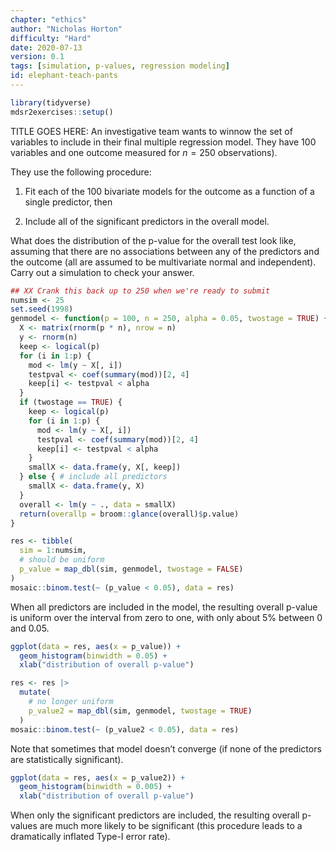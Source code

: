 ```yaml
---
chapter: "ethics"
author: "Nicholas Horton"
difficulty: "Hard"
date: 2020-07-13 
version: 0.1
tags: [simulation, p-values, regression modeling]
id: elephant-teach-pants
---
```


```r
library(tidyverse)
mdsr2exercises::setup()
```

TITLE GOES HERE: An investigative team wants to winnow the set of variables to include in their final multiple regression model.  They have 100 variables and one outcome measured for $n=250$ observations).  

They use the following procedure:

1. Fit each of the 100 bivariate models for the outcome as a function of a single predictor, then

2. Include all of the significant predictors in the overall model.

What does the distribution of the p-value for the overall test look like, assuming that there are no associations between any of the predictors and the outcome (all are assumed to be multivariate normal and independent).
Carry out a simulation to check your answer.

<!--begin-answer-->
```r
## XX Crank this back up to 250 when we're ready to submit
numsim <- 25
set.seed(1998)
genmodel <- function(p = 100, n = 250, alpha = 0.05, twostage = TRUE) {
  X <- matrix(rnorm(p * n), nrow = n)
  y <- rnorm(n)
  keep <- logical(p)
  for (i in 1:p) {
    mod <- lm(y ~ X[, i])
    testpval <- coef(summary(mod))[2, 4]
    keep[i] <- testpval < alpha
  }
  if (twostage == TRUE) {
    keep <- logical(p)
    for (i in 1:p) {
      mod <- lm(y ~ X[, i])
      testpval <- coef(summary(mod))[2, 4]
      keep[i] <- testpval < alpha
    }
    smallX <- data.frame(y, X[, keep])
  } else { # include all predictors
    smallX <- data.frame(y, X)
  }
  overall <- lm(y ~ ., data = smallX)
  return(overallp = broom::glance(overall)$p.value)
}

res <- tibble(
  sim = 1:numsim, 
  # should be uniform
  p_value = map_dbl(sim, genmodel, twostage = FALSE)
)
mosaic::binom.test(~ (p_value < 0.05), data = res)
```

When all predictors are included in the model, the resulting overall p-value is uniform over the interval from zero to one, with only about 5\% between 0 and 0.05.

```r
ggplot(data = res, aes(x = p_value)) +
  geom_histogram(binwidth = 0.05) +
  xlab("distribution of overall p-value")
```


```r
res <- res |>
  mutate(
    # no longer uniform
    p_value2 = map_dbl(sim, genmodel, twostage = TRUE)
  ) 
mosaic::binom.test(~ (p_value2 < 0.05), data = res)
```

Note that sometimes that model doesn't converge (if none of the predictors are statistically significant).  

```r
ggplot(data = res, aes(x = p_value2)) +
  geom_histogram(binwidth = 0.005) +
  xlab("distribution of overall p-value")
```

When only the significant predictors are included, the resulting overall p-values are much more likely to be significant (this procedure leads to a dramatically inflated Type-I error rate).

<!--end-answer-->




